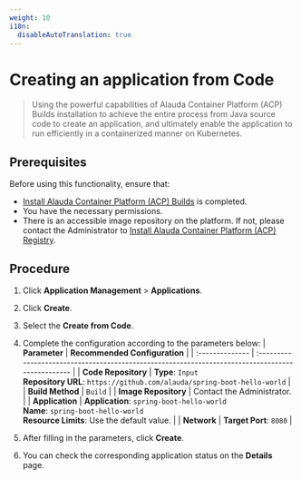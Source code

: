 ```yaml
---
weight: 10
i18n:
  disableAutoTranslation: true
---
```


# Creating an application from Code

> Using the powerful capabilities of Alauda Container Platform (ACP) Builds installation to achieve the entire process from Java source code to create an application, and ultimately enable the application to run efficiently in a containerized manner on Kubernetes. 

## Prerequisites

Before using this functionality, ensure that:
- [Install Alauda Container Platform (ACP) Builds](../install_builds/install_builds_opeator.mdx) is completed.
- You have the necessary permissions.
- There is an accessible image repository on the platform. If not, please contact the Administrator to [Install Alauda Container Platform (ACP) Registry](../../image/install_registry.mdx).

## Procedure

1. Click **Application Management** > **Applications**.

2. Click **Create**.

3. Select the **Create from Code**.

4. Complete the configuration according to the parameters below:
   | **Parameter**   | **Recommended Configuration**                                                                     |
   | :-------------- | :------------------------------------------------------------------------------------------------ |
   | **Code Repository** | **Type**: `Input`<br/> **Repository URL**: `https://github.com/alauda/spring-boot-hello-world`        |
   | **Build Method** | `Build`                                                                                          |
   | **Image Repository** | Contact the Administrator.    |
   | **Application**   | **Application**: `spring-boot-hello-world`<br/> **Name**: `spring-boot-hello-world` <br/>**Resource Limits**: Use the default value. |
   | **Network**   | **Target Port**: `8080`   |

5. After filling in the parameters, click **Create**.

6. You can check the corresponding application status on the **Details** page.
